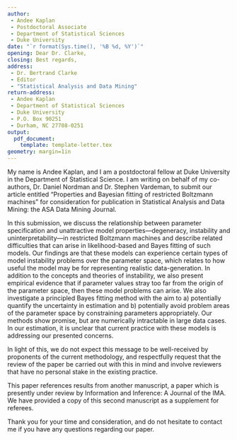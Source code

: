 ```yaml
---
author: 
 - Andee Kaplan
 - Postdoctoral Associate
 - Department of Statistical Sciences 
 - Duke University
date: "`r format(Sys.time(), '%B %d, %Y')`"
opening: Dear Dr. Clarke,
closing: Best regards,
address: 
 - Dr. Bertrand Clarke
 - Editor
 - "Statistical Analysis and Data Mining"
return-address:
 - Andee Kaplan
 - Department of Statistical Sciences
 - Duke University
 - P.O. Box 90251
 - Durham, NC 27708-0251
output:
  pdf_document:
    template: template-letter.tex
geometry: margin=1in
---
```


My name is Andee Kaplan, and I am a postdoctoral fellow at Duke University in the Department of Statistical Science. I am writing on behalf of my co-authors, Dr. Daniel Nordman and Dr. Stephen Vardeman, to submit our article entitled "Properties and Bayesian fitting of restricted Boltzmann machines" for consideration for publication in Statistical Analysis and Data Mining: the ASA Data Mining Journal. 

In this submission, we discuss the relationship between parameter specification and unattractive model properties---degeneracy, instability and uninterpretability---in restricted Boltzmann machines and describe related difficulties that can arise in likelihood-based and Bayes fitting of such models.  Our findings are that these models can experience certain types of model instability problems over the parameter space, which relates to how useful the model may be for representing realistic data-generation. In addition to the concepts and theories of instability, we also present empirical evidence that if parameter values stray too far from the origin of the parameter space, then these model problems can arise. We also investigate a principled Bayes fitting method with the aim to a) potentially quantify the uncertainty in estimation and b) potentially avoid problem areas of the parameter space by constraining parameters appropriately. Our methods show promise, but are numerically intractable in large data cases. In our estimation, it is unclear that current practice with these models is addressing our presented concerns.

In light of this, we do not expect this message to be well-received by proponents of the current methodology, and respectfully request that the review of the paper be carried out with this in mind and involve reviewers that have no personal stake in the existing practice.
 
This paper references results from another manuscript, a paper which is presently under review by Information and Inference: A Journal of the IMA. We have provided a copy of this second manuscript as a supplement for referees.
 
Thank you for your time and consideration, and do not hesitate to contact me if you have any questions regarding our paper.



